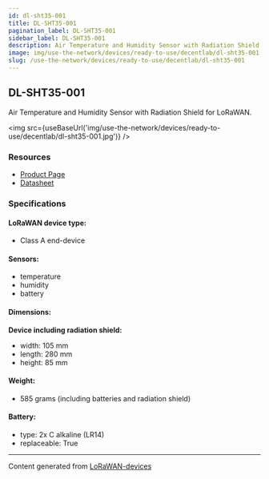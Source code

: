 ```yaml
---
id: dl-sht35-001
title: DL-SHT35-001
pagination_label: DL-SHT35-001
sidebar_label: DL-SHT35-001
description: Air Temperature and Humidity Sensor with Radiation Shield for LoRaWAN
image: img/use-the-network/devices/ready-to-use/decentlab/dl-sht35-001.jpg
slug: /use-the-network/devices/ready-to-use/decentlab/dl-sht35-001
---
```



## DL-SHT35-001

Air Temperature and Humidity Sensor with Radiation Shield for LoRaWAN.

<img src={useBaseUrl('img/use-the-network/devices/ready-to-use/decentlab/dl-sht35-001.jpg')} />

### Resources

- [Product Page](https://www.decentlab.com/products/air-temperature-and-humidity-sensor-with-radiation-shield-for-lorawan)
- [Datasheet](https://cdn.decentlab.com/download/datasheets/Decentlab-DL-SHT35-datasheet.pdf)

### Specifications

#### LoRaWAN device type:

- Class A end-device

#### Sensors:

- temperature
- humidity
- battery

#### Dimensions:

**Device including radiation shield:**

- width: 105 mm
- length: 280 mm
- height: 85 mm

#### Weight:

- 585 grams (including batteries and radiation shield)

#### Battery:

- type: 2x C alkaline (LR14)
- replaceable: True

---

Content generated from [LoRaWAN-devices](https://github.com/TheThingsNetwork/lorawan-devices)
